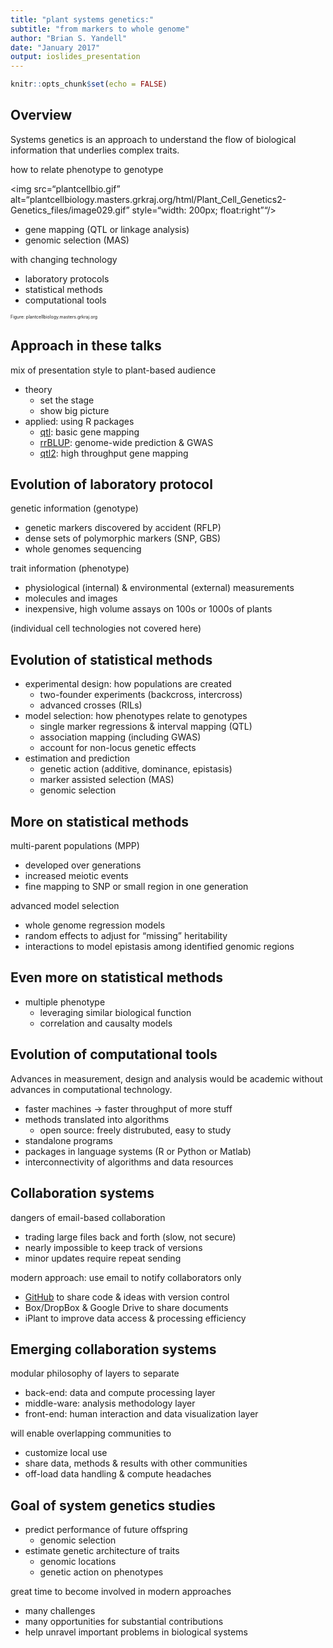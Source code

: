 ```yaml
---
title: "plant systems genetics:"
subtitle: "from markers to whole genome"
author: "Brian S. Yandell"
date: "January 2017"
output: ioslides_presentation
---
```


```r
knitr::opts_chunk$set(echo = FALSE)
```

## Overview

Systems genetics is an approach to understand the flow of biological information that underlies complex traits. 

how to relate phenotype to genotype

<img src="plantcellbio.gif" alt="plantcellbiology.masters.grkraj.org/html/Plant_Cell_Genetics2-Genetics_files/image029.gif" style="width: 200px; float:right""/>

- gene mapping (QTL or linkage analysis)
- genomic selection (MAS)

with changing technology

- laboratory protocols
- statistical methods
- computational tools

<span style="font-size: 50%">Figure: plantcellbiology.masters.grkraj.org</span>

## Approach in these talks

mix of presentation style to plant-based audience

- theory
    + set the stage
    + show big picture
- applied: using R packages
    + [qtl](http://rqtl.org): basic gene mapping
    + [rrBLUP](http://potatobreeding.cals.wisc.edu/software/): genome-wide prediction & GWAS
    + [qtl2](http://kbroman.org/qtl2/): high throughput gene mapping

## Evolution of laboratory protocol

genetic information (genotype)

- genetic markers discovered by accident (RFLP)
- dense sets of polymorphic markers (SNP, GBS)
- whole genomes sequencing

trait information (phenotype)

- physiological (internal) & environmental (external) measurements
- molecules and images
- inexpensive, high volume assays on 100s or 1000s of plants

(individual cell technologies not covered here) 

## Evolution of statistical methods

- experimental design: how populations are created
    + two-founder experiments (backcross, intercross)
    + advanced crosses (RILs)
- model selection: how phenotypes relate to genotypes
    + single marker regressions & interval mapping (QTL)
    + association mapping (including GWAS)
    + account for non-locus genetic effects
- estimation and prediction
    + genetic action (additive, dominance, epistasis)
    + marker assisted selection (MAS)
    + genomic selection

## More on statistical methods

multi-parent populations (MPP)

- developed over generations
- increased meiotic events
- fine mapping to SNP or small region in one generation

advanced model selection

- whole genome regression models
- random effects to adjust for “missing” heritability
- interactions to model epistasis among identified genomic regions

## Even more on statistical methods

- multiple phenotype
    + leveraging similar biological function
    + correlation and causalty models 

## Evolution of computational tools

Advances in measurement, design and analysis would be academic
without advances in computational technology. 

- faster machines -> faster throughput of more stuff
- methods translated into algorithms
    + open source: freely distrubuted, easy to study
- standalone programs
- packages in language systems (R or Python or Matlab)
- interconnectivity of algorithms and data resources

## Collaboration systems

dangers of email-based collaboration

- trading large files back and forth (slow, not secure)
- nearly impossible to keep track of versions
- minor updates require repeat sending

modern approach: use email to notify collaborators only

- [GitHub](https://github.com) to share code & ideas with version control
- Box/DropBox & Google Drive to share documents
- iPlant to improve data access & processing efficiency

## Emerging collaboration systems

modular philosophy of layers to separate

- back-end: data and compute processing layer
- middle-ware: analysis methodology layer
- front-end: human interaction and data visualization layer
    
will enable overlapping communities to

- customize local use
- share data, methods & results with other communities
- off-load data handling & compute headaches

## Goal of system genetics studies

- predict performance of future offspring
    + genomic selection
- estimate genetic architecture of traits
    + genomic locations
    + genetic action on phenotypes

great time to become involved in modern approaches

- many challenges
- many opportunities for substantial contributions
- help unravel important problems in biological systems



